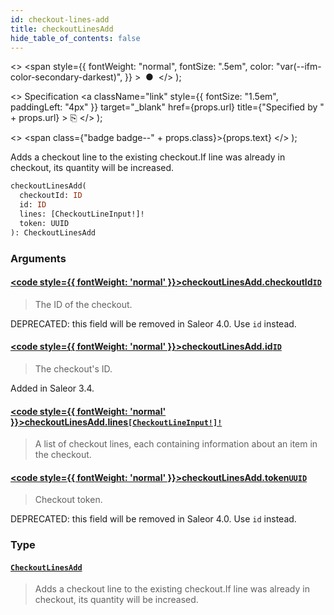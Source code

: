 ```yaml
---
id: checkout-lines-add
title: checkoutLinesAdd
hide_table_of_contents: false
---
```


  <>
    <span
      style={{
        fontWeight: "normal",
        fontSize: ".5em",
        color: "var(--ifm-color-secondary-darkest)",
      }}
    >
      &nbsp;●&nbsp;
    </span>
  </>
);

  <>
    Specification
    <a
      className="link"
      style={{ fontSize: "1.5em", paddingLeft: "4px" }}
      target="\_blank"
      href={props.url}
      title={"Specified by " + props.url}
    >
      ⎘
    </a>
  </>
);

  <>
    <span class={"badge badge--" + props.class}>{props.text}</span>
  </>
);

Adds a checkout line to the existing checkout.If line was already in checkout, its quantity will be increased.

```graphql
checkoutLinesAdd(
  checkoutId: ID
  id: ID
  lines: [CheckoutLineInput!]!
  token: UUID
): CheckoutLinesAdd
```

### Arguments

#### [<code style={{ fontWeight: 'normal' }}>checkoutLinesAdd.<b>checkoutId</b></code>](#)<Bullet />[`ID`](../../api-reference/scalars/id) <Badge class="secondary" text="scalar"/>

> The ID of the checkout.

DEPRECATED: this field will be removed in Saleor 4.0. Use `id` instead.

>

#### [<code style={{ fontWeight: 'normal' }}>checkoutLinesAdd.<b>id</b></code>](#)<Bullet />[`ID`](../../api-reference/scalars/id) <Badge class="secondary" text="scalar"/>

> The checkout's ID.

Added in Saleor 3.4.

>

#### [<code style={{ fontWeight: 'normal' }}>checkoutLinesAdd.<b>lines</b></code>](#)<Bullet />[`[CheckoutLineInput!]!`](../../api-reference/inputs/checkout-line-input) <Badge class="secondary" text="non-null"/> <Badge class="secondary" text="input"/>

> A list of checkout lines, each containing information about an item in the checkout.

#### [<code style={{ fontWeight: 'normal' }}>checkoutLinesAdd.<b>token</b></code>](#)<Bullet />[`UUID`](../../api-reference/scalars/uuid) <Badge class="secondary" text="scalar"/>

> Checkout token.

DEPRECATED: this field will be removed in Saleor 4.0. Use `id` instead.

>

### Type

#### [`CheckoutLinesAdd`](../../api-reference/objects/checkout-lines-add) <Badge class="secondary" text="object"/>

> Adds a checkout line to the existing checkout.If line was already in checkout, its quantity will be increased.
